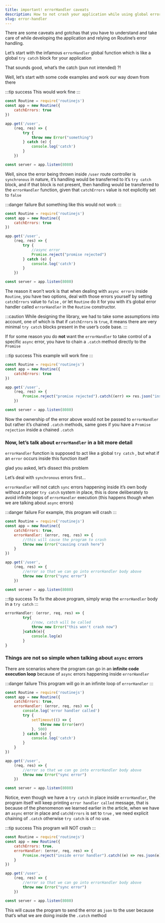 ```yaml
---
title: important! errorHandler caveats
description: How to not crash your application while using global error checking
slug: error-handler
---
```


There are some caveats and gotchas that you have to understand and take care of while developing the application and relying on Routine’s error handling.

Let’s start with the infamous `errorHandler` global function which is like a global `try catch` block for your application

That sounds good, what’s the catch (pun not intended) ?!

Well, let’s start with some code examples and work our way down from there

:::tip success
This would work fine
:::
```jsx
const Routine = require('routinejs')
const app = new Routine({
    catchErrors: true
})

app.get('/user',
    (req, res) => {
        try {
            throw new Error("something")
        } catch (e) {
            console.log('catch')
        }
    })

const server = app.listen(8080)
```

Well, since the error being thrown inside `/user` route controller is `synchronous` in nature, it’s handling would be transferred to it’s `try catch` block, and if that block is not present, then handling would be transferred to the `errorHandler` function, given that `catchErrors` value is not explicitly set to `false`

:::danger failure
But something like this would not work
:::
```jsx
const Routine = require('routinejs')
const app = new Routine({
    catchErrors: true
})

app.get('/user',
    (req, res) => {
        try {
            //async error
            Promise.reject("promise rejected")
        } catch (e) {
            console.log('catch')
        }
    })

const server = app.listen(8080)
```

The reason it won’t work is that when dealing with `async errors` inside `Routine`, you have two options, deal with those errors yourself by setting `catchErrors` value to `false` , or let `Routine` do it for you with it’s global error handler called `errorHandler` in the `Routine` constructor.

:::caution
While designing the library, we had to take some assumptions into account, one of which is that if `catchErrors` is `true`, it means there are very minimal `try catch` blocks present in the user’s code base.
:::

If for some reason you do **not** want the `errorHandler` to take control of a specific `async` error, you have to chain a `.catch` method directly to the `Promise`

:::tip success
This example will work fine
:::
```jsx
const Routine = require('routinejs')
const app = new Routine({
    catchErrors: true
})

app.get('/user',
    (req, res) => {
        Promise.reject("promise rejected").catch((err) => res.json("inside catch"))
    })

const server = app.listen(8080)
```

Now the ownership of the error above would not be passed to `errorHandler` but rather it’s chained `.catch` methods, same goes if you have a `Promise rejection` inside a chained `.catch`

### Now, let’s talk about `errorHandler` in a bit more detail

`errorHandler` function is supposed to act like a global `try catch` , but what if an `error` occurs inside this function itself

glad you asked, let’s dissect this problem

Let’s deal with `synchronous` errors first…

`errorHandler` will not catch `sync` errors happening inside it’s own body without a proper `try catch` system in place, this is done deliberately to avoid infinite loops of `errorHandler` execution (this happens though when we are talking about `async` errors)

:::danger failure
For example, this program will crash
:::

```jsx
const Routine = require('routinejs')
const app = new Routine({
    catchErrors: true,
    errorHandler: (error, req, res) => {
        //this will cause the program to crash
        throw new Error("causing crash here")
    }
})

app.get('/user',
    (req, res) => {
        //error so that we can go into errorHandler body above
        throw new Error("sync error")
    })

const server = app.listen(8080)
```
:::tip success
To fix the above program, simply wrap the `errorHandler` body in a `try catch`
:::
```jsx
errorHandler: (error, req, res) => {
		try{
            //now, catch will be called
            throw new Error("this won't crash now")
		}catch(e){
            console.log(e)
		}
}
```

### Things are not so simple when talking about `async` errors

There are scenarios where the program can go in an **infinite code execution loop** because of `async` errors happening inside `errorHandler`

:::danger failure
This program will go in an infinite loop of `errorHandler`
:::
```jsx
const Routine = require('routinejs')
const app = new Routine({
    catchErrors: true,
    errorHandler: (error, req, res) => {
        console.log('error handler called')
        try {
            setTimeout(() => {
                throw new Error(err)
            }, 500)
        } catch (e) {
            console.log('catch')
        }
    }
})

app.get('/user',
    (req, res) => {
        //error so that we can go into errorHandler body above
        throw new Error("sync error")
    })

const server = app.listen(8080)
```

Notice, even though we have a `try catch` in place inside `errorHandler`, the program itself will keep printing `error handler called` message, that is because of the phenomenon we learned earlier in the article, when we have an `async` error in place and `catchErrors` is set to `true` , we need explicit chaining of `.catch` otherwise `try catch` is of no use.

:::tip success
This program will NOT crash
:::
```jsx
const Routine = require('routinejs')
const app = new Routine({
    catchErrors: true,
    errorHandler: (error, req, res) => {
        Promise.reject("inside error handler").catch((e) => res.json(e))
    }
})

app.get('/user',
    (req, res) => {
        //error so that we can go into errorHandler body above
        throw new Error("sync error")
    })

const server = app.listen(8080)
```

This will cause the program to send the error as `json` to the user because that’s what we are doing inside the `.catch` method

